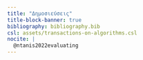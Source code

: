 ```yaml
---
title: "Δημοσιεύσεις"
title-block-banner: true
bibliography: bibliography.bib
csl: assets/transactions-on-algorithms.csl
nocite: |
  @ntanis2022evaluating
---
```


::: {#refs}
:::